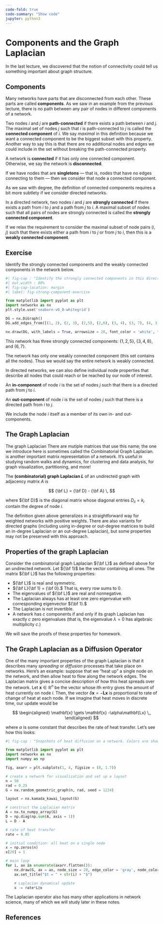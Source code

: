 ```yaml
---
code-fold: true
code-summary: "Show code"
jupyter: python3
---
```


# Components and the Graph Laplacian

In the last lecture, we discovered that the notion of connectivity could tell us something important about graph structure. 

## Components

Many networks have parts that are disconnected from each other. These parts are called **components**. As we saw in an example from the previous lecture, there is no path between any pair of nodes in different components of a network.

::: {.callout-note icon=false appearance="minimal"}
::: {#def-component}

Two nodes $i$ and $j$ are **path-connected** if there exists a path between $i$ and $j$. The maximal set of nodes $j$ such that $i$ is path-connected to $j$ is called the **connected component** of $i$. [We say *maximal* in this definition because we want a connected component to be the biggest subset with this property. Another way to say this is that there are no additional nodes and edges we could include in the set without breaking the path-connected property.]{.aside}

A network is **connected** if it has only one connected component. Otherwise, we say the network is **disconnected**.

:::
:::

If we have nodes that are **singletons** --- that is, nodes that have no edges connecting to them --- then we consider that node a connected component.

As we saw with degree, the definition of connected components requires a bit more subtlety if we consider directed networks. 

::: {.callout-note icon=false appearance="minimal"}
::: {#def-strongly-weakly-connected}

In a directed network, two nodes $i$ and $j$ are **strongly connected** if there exists a path from $i$ to $j$ and a path from $j$ to $i$. A maximal subset of nodes such that all pairs of nodes are strongly connected is called the **strongly connected component**. 

If we relax the requirement to consider the maximal subset of node pairs $(i,j)$ such that there exists either a path from $i$ to $j$ or from $j$ to $i$, then this is a **weakly connected component**.

:::
:::

::: {.callout-important}

## Exercise

Identify the strongly connected components and the weakly connected components in the network below.

:::

```python
#| fig-cap : "Identify the strongly connected components in this directed network."
#| out.width : 80%
#| fig-cap-location: margin
#| label: fig-strong-component-exercise

from matplotlib import pyplot as plt
import networkx as nx
plt.style.use('seaborn-v0_8-whitegrid')

DG = nx.DiGraph()
DG.add_edges_from([(1, 2), (2, 3), (2,5), (2,6), (3, 4), (3, 7), (4, 3), (4, 8), (5, 1), (5, 6), (6, 7), (7, 6), (8, 4), (8, 7)])

nx.draw(DG, with_labels = True, arrowsize = 20, font_color = 'white', font_weight = 'bold')

```

::: {.hide .solution}

This network has three strongly connected components: $\{1,2,5\}, \ \{3, 4, 8\},$ and $\{6, 7\}$.

The network has only one weakly connected component (this set contains all the nodes). Thus we would say the entire network is weakly connected.

:::

In directed networks, we can also define individual node properties that describe all nodes that could reach or be reached by our node of interest.

::: {.callout-note icon=false appearance="minimal"}
::: {#def-in-out-component}

An **in-component** of node $i$ is the set of nodes $j$ such that there is a directed path from $j$ to $i$.

An **out-component** of node $i$ is the set of nodes $j$ such that there is a directed path from $i$ to $j$.

We include the node $i$ itself as a member of its own in- and out-components.

:::
:::

## The Graph Laplacian

The graph Laplacian [There are mutiple matrices that use this name; the one we introduce here is sometimes called the Combinatorial Graph Laplacian.]{.aside} is another important matrix representation of a network. It's useful in studying random walks and dynamics, for clustering and data analysis, for graph visualization, partitioning, and more! 

::: {.callout-note icon=false appearance="minimal"}
::: {#def-laplacian}

The **(combinatorial) graph Laplacian $L$** of an undirected graph with adjacency matrix $A$ is

$$
{\bf L} = {\bf D} - {\bf A} \,
$$

where ${\bf D}$ is the diagonal matrix whose diagonal entries $D_{ii} = k_i$ contain the degree of node $i$.

:::
:::

The definition given above generalizes in a straightforward way for weighted networks with positive weights. There are also variants for directed graphs (including using in-degree or out-degree matrices to build an in-degree Laplacian or an out-degree Laplacian), but some properties may not be preserved with this approach.

::: {.callout-tip icon=false collapse=true}
::: {#thm-laplacian}

## Properties of the graph Laplacian

Consider the combinatorial graph Laplacian ${\bf L}$ as defined above for an undirected network. Let ${\bf 1}$ be the vector containing all ones. The matrix ${\bf L}$ has the following properties:

- ${\bf L}$ is real and symmetric.
- ${\bf L}{\bf 1} = {\bf 0}.$ That is, every row sums to 0.
- The eigenvalues of ${\bf L}$ are real and nonnegative.
- The Laplacian always has at least one zero eigenvalue with corresponding eigenvector ${\bf 1}.$
- The Laplacian is not invertible.
- A network has $c$ components if and only if its graph Laplacian has exactly $c$ zero eigenvalues (that is, the eigenvalue $\lambda = 0$ has algebraic multiplicity $c$.)

:::
:::

We will save the proofs of these properties for homework.

## The Graph Laplacian as a Diffusion Operator

One of the many important properties of the graph Laplacian is that it describes many *spreading* or *diffusion* processes that take place on networks. Here's an example: suppose that we "heat up" a single node on the network, and then allow heat to flow along the network edges. The Laplacian matrix gives a concise description of how this heat spreads over the network. Let $\mathbf{x} \in \mathbb{R}^n$ be the vector whose $i$th entry gives the amount of heat currently on node $i$. Then, the vector $\delta \mathbf{x} = -\mathbf{Lx}$ is proportional to rate of change of heat at each node. If we imagine that heat moves in discrete time, our update would be 

$$
\begin{aligned}
\mathbf{x} \gets \mathbf{x} -\alpha\mathbf{Lx} \,,
\end{aligned}
$$

where $\alpha$ is some constant that describes the rate of heat transfer. Let's see how this looks: 

```python
#| fig-cap : "Snapshots of heat diffusion on a network. Colors are shown on a logarithmic scale for visualization purposes."

from matplotlib import pyplot as plt
import networkx as nx
import numpy as np

fig, axarr = plt.subplots(1, 4, figsize = (8, 1.7))

# create a network for visualization and set up a layout
n = 50
rad = 0.25
G = nx.random_geometric_graph(n, rad, seed = 1234)

layout = nx.kamada_kawai_layout(G)

# construct the Laplacian matrix
A = nx.to_numpy_array(G)
D = np.diag(np.sum(A, axis = 1))
L = D - A

# rate of heat transfer
rate = 0.05

# initial condition: all heat on a single node
x = np.zeros(n)
x[20] = 1

# main loop
for i, ax in enumerate(axarr.flatten()):
    nx.draw(G, ax = ax, node_size = 20, edge_color = 'gray', node_color = np.log(x + 1e-4), width = 0.5, pos = layout, cmap = "coolwarm", vmax = 0.5)
    ax.set_title("$t = " + str(i) + "$")

    # Laplacian dynamical update
    x -= rate*L@x
```

The Laplacian operator also has many other applications in network science, many of which we will study later in these notes. 

## References









